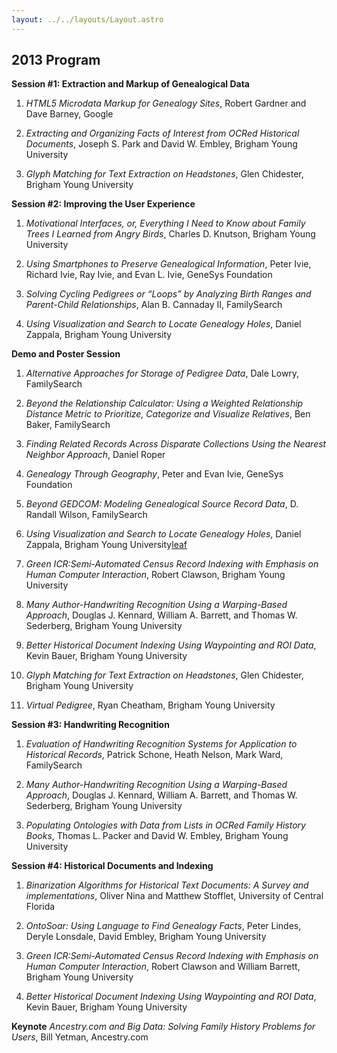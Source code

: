 ```yaml
---
layout: ../../layouts/Layout.astro
---
```



## 2013 Program

**Session #1: Extraction and Markup of Genealogical Data**

1. _HTML5 Microdata Markup for Genealogy Sites_, Robert Gardner and Dave Barney,
   Google<Paper url="/conf/2013/gardner-html5-fhtw2013.pdf" />

1. _Extracting and Organizing Facts of Interest from OCRed Historical
   Documents_, Joseph S. Park and David W. Embley, Brigham Young
   University<Paper url="/conf/2013/park-extracting-fhtw2013.pdf" />

1. _Glyph Matching for Text Extraction on Headstones_, Glen Chidester, Brigham
   Young University

**Session #2: Improving the User Experience**

1. _Motivational Interfaces, or, Everything I Need to Know about Family Trees I
   Learned from Angry Birds_, Charles D. Knutson, Brigham Young
   University<Paper url="/conf/2013/knutson-motivational-fhtw2013.pdf" />

1. _Using Smartphones to Preserve Genealogical Information_, Peter Ivie, Richard
   Ivie, Ray Ivie, and Evan L. Ivie, GeneSys
   Foundation<Paper url="/conf/2013/ivie-smartphones-fhtw2013.pdf" />

1. _Solving Cycling Pedigrees or “Loops” by Analyzing Birth Ranges and
   Parent-Child Relationships_, Alan B. Cannaday II,
   FamilySearch<Paper url="/conf/2013/cannaday-solving-fhtw2013.pdf" />

1. _Using Visualization and Search to Locate Genealogy Holes_, Daniel Zappala,
   Brigham Young
   University<Paper url="/conf/2013/zappala-visualizing-fhtw2013.pdf" />

**Demo and Poster Session**

1. _Alternative Approaches for Storage of Pedigree Data_, Dale Lowry,
   FamilySearch

1. _Beyond the Relationship Calculator: Using a Weighted Relationship Distance
   Metric to Prioritize, Categorize and Visualize Relatives_, Ben Baker,
   FamilySearch<Paper url="/conf/2013/baker-beyond-fhtw2013.pdf" />

1. _Finding Related Records Across Disparate Collections Using the Nearest
   Neighbor Approach_, Daniel Roper

1. _Genealogy Through Geography_, Peter and Evan Ivie, GeneSys Foundation

1. _Beyond GEDCOM: Modeling Genealogical Source Record Data_, D. Randall Wilson,
   FamilySearch<Paper url="/conf/2013/wilson-beyond-fhtw2013.pdf" /><Poster url="/conf/2013/wilson-beyond-poster-fhtw2013.pdf" />

1. _Using Visualization and Search to Locate Genealogy Holes_, Daniel Zappala,
   Brigham Young
   University<a href="http://leaf.byu.edu/" class="btn btn-warning btn-xs">leaf</a>

1. _Green ICR:Semi-Automated Census Record Indexing with Emphasis on Human
   Computer Interaction_, Robert Clawson, Brigham Young
   University<Paper url="/conf/2013/clawson-green-fhtw2013.pdf" />

1. _Many Author-Handwriting Recognition Using a Warping-Based Approach_, Douglas
   J. Kennard, William A. Barrett, and Thomas W. Sederberg, Brigham Young
   University<Paper url="/conf/2013/kennard-many-fhtw2013.pdf" />

1. _Better Historical Document Indexing Using Waypointing and ROI Data_, Kevin
   Bauer, Brigham Young
   University<Paper url="/conf/2013/bauer-better-fhtw2013.pdf" />

1. _Glyph Matching for Text Extraction on Headstones_, Glen Chidester, Brigham
   Young University

1. _Virtual Pedigree_, Ryan Cheatham, Brigham Young University

**Session #3: Handwriting Recognition**

1. _Evaluation of Handwriting Recognition Systems for Application to Historical
   Records_, Patrick Schone, Heath Nelson, Mark Ward,
   FamilySearch<Paper url="/conf/2013/schone-evaluation-fhtw2013.pdf" />

1. _Many Author-Handwriting Recognition Using a Warping-Based Approach_, Douglas
   J. Kennard, William A. Barrett, and Thomas W. Sederberg, Brigham Young
   University<Paper url="/conf/2013/kennard-many-fhtw2013.pdf" />

1. _Populating Ontologies with Data from Lists in OCRed Family History Books_,
   Thomas L. Packer and David W. Embley, Brigham Young
   University<Paper url="/conf/2013/packer-populating-fhtw2013.pdf" />

**Session #4: Historical Documents and Indexing**

1. _Binarization Algorithms for Historical Text Documents: A Survey and
   implementations_, Oliver Nina and Matthew Stofflet, University of Central
   Florida<Paper url="/conf/2013/nina-binarization-fhtw2013.pdf" />

1. _OntoSoar: Using Language to Find Genealogy Facts_, Peter Lindes, Deryle
   Lonsdale, David Embley, Brigham Young
   University<Paper url="/conf/2013/lindes-ontosoar-fhtw2013.pdf" />

1. _Green ICR:Semi-Automated Census Record Indexing with Emphasis on Human
   Computer Interaction_, Robert Clawson and William Barrett, Brigham Young
   University<Paper url="/conf/2013/clawson-green-fhtw2013.pdf" />

1. _Better Historical Document Indexing Using Waypointing and ROI Data_, Kevin
   Bauer, Brigham Young
   University<Paper url="/conf/2013/bauer-better-fhtw2013.pdf" />

**Keynote** _Ancestry.com and Big Data: Solving Family History Problems for
Users_, Bill Yetman, Ancestry.com
